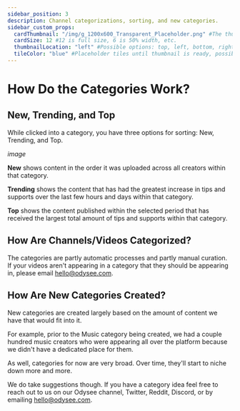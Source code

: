 ---
sidebar_position: 3
description: Channel categorizations, sorting, and new categories.
sidebar_custom_props:
  cardThumbnail: "/img/g_1200x600_Transparent_Placeholder.png" #The thumbnail on the category card.
  cardSize: 12 #12 is full size, 6 is 50% width, etc.
  thumbnailLocation: "left" #Possible options: top, left, bottom, right, none
  tileColor: "blue" #Placeholder tiles until thumbnail is ready, possible options: blue, cream, darkpurple, lightpurple, mauve, orange, pink, none
---


# How Do the Categories Work?

## New, Trending, and Top

While clicked into a category, you have three options for sorting: New, Trending, and Top.

*image*

**New** shows content in the order it was uploaded across all creators within that category.

**Trending** shows the content that has had the greatest increase in tips and supports over the last few hours and days within that category.

**Top** shows the content published within the selected period that has received the largest total amount of tips and supports within that category.

## How Are Channels/Videos Categorized?

The categories are partly automatic processes and partly manual curation. If your videos aren't appearing in a category that they should be appearing in, please email hello@odysee.com.

## How Are New Categories Created?

New categories are created largely based on the amount of content we have that would fit into it.

For example, prior to the Music category being created, we had a couple hundred music creators who were appearing all over the platform because we didn't have a dedicated place for them.

As well, categories for now are very broad. Over time, they'll start to niche down more and more.

We do take suggestions though. If you have a category idea feel free to reach out to us on our Odysee channel, Twitter, Reddit, Discord, or by emailing hello@odysee.com.